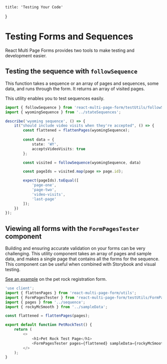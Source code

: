     title: 'Testing Your Code'
}

# Testing Forms and Sequences

React Multi Page Forms provides two tools to make testing and development easier.

## Testing the sequence with `followSequence`

This function takes a sequence or an array of pages and sequences, some data, and runs through the form. It returns an array of visited pages.

This utility enables you to test sequences easily.

```typescript
import { followSequence } from 'react-multi-page-form/testUtils/followSequence';
import { wyomingSequence } from '../stateSequences';

describe('wyoming sequence', () => {
	it("should include video visits when they're accepted", () => {
		const flattened = flattenPages(wyomingSequence);
		
		const data = {
			state: 'WY',
			acceptsVideoVisits: true
		};

		const visited = followSequence(wyomingSequence, data)

		const pageIds = visited.map(page => page.id);

		expect(pageIds).toEqual([
			'page-one',
			'page-two',
			'video-visits',
			'last-page'
		]);
	})
});
```

## Viewing all forms with the `FormPagesTester` component

Building and ensuring accurate validation on your forms can be very challenging. This utility component takes an array of pages and sample data, and makes a single page that contains all the forms for the sequence. This component can be useful when combined with Storybook and visual testing.

[See an example](/demos/petrock/test) on the pet rock registration form.

```typescript
'use client';
import { flattenPages } from 'react-multi-page-form/utils';
import { FormPagesTester } from 'react-multi-page-form/testUtils/FormPagesTester';
import { pages } from '../sequence';
import { rockyMcSmooth } from '../sampleData';

const flattened = flattenPages(pages);

export default function PetRockTest() {
    return (
        <>
            <h1>Pet Rock Test Page</h1>
            <FormPagesTester pages={flattened} sampleData={rockyMcSmooth} />
        </>
    );
}
```